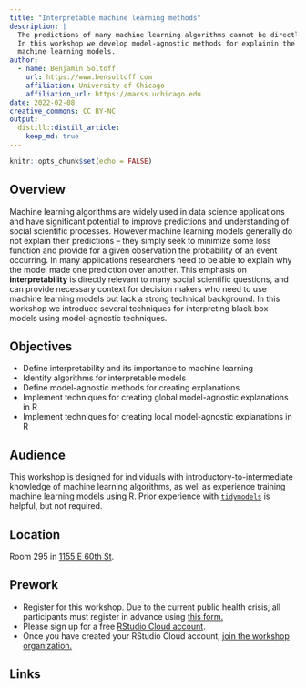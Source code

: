```yaml
---
title: "Interpretable machine learning methods"
description: |
  The predictions of many machine learning algorithms cannot be directly explained.
  In this workshop we develop model-agnostic methods for explainin the predictions of
  machine learning models.
author:
  - name: Benjamin Soltoff
    url: https://www.bensoltoff.com
    affiliation: University of Chicago
    affiliation_url: https://macss.uchicago.edu
date: 2022-02-08
creative_commons: CC BY-NC
output:
  distill::distill_article:
    keep_md: true
---
```


```r
knitr::opts_chunk$set(echo = FALSE)
```

## Overview

Machine learning algorithms are widely used in data science applications and have significant potential to improve predictions and understanding of social scientific processes. However machine learning models generally do not explain their predictions -- they simply seek to minimize some loss function and provide for a given observation the probability of an event occurring. In many applications researchers need to be able to explain why the model made one prediction over another. This emphasis on **interpretability** is directly relevant to many social scientific questions, and can provide necessary context for decision makers who need to use machine learning models but lack a strong technical background. In this workshop we introduce several techniques for interpreting black box models using model-agnostic techniques.

## Objectives

- Define interpretability and its importance to machine learning
- Identify algorithms for interpretable models
- Define model-agnostic methods for creating explanations
- Implement techniques for creating global model-agnostic explanations in R
- Implement techniques for creating local model-agnostic explanations in R

## Audience

This workshop is designed for individuals with introductory-to-intermediate knowledge of machine learning algorithms, as well as experience training machine learning models using R. Prior experience with [`tidymodels`](https://www.tidymodels.org/) is helpful, but not required.

## Location

Room 295 in [1155 E 60th St](https://goo.gl/maps/7n7wDsd9mjnfRBtR8).

## Prework

- Register for this workshop. Due to the current public health crisis, all participants must register in advance using [this form.](https://forms.gle/wgEVhripKHjzNEzDA)
- Please sign up for a free [RStudio Cloud account](https://rstudio.cloud).
- Once you have created your RStudio Cloud account, [join the workshop organization.](https://rstudio.cloud/spaces/177434/join?access_code=cGV7c0V8%2Bpr0kFC5NkOX%2FgxNNhIm3PchWX1CjdBf)

## Links

